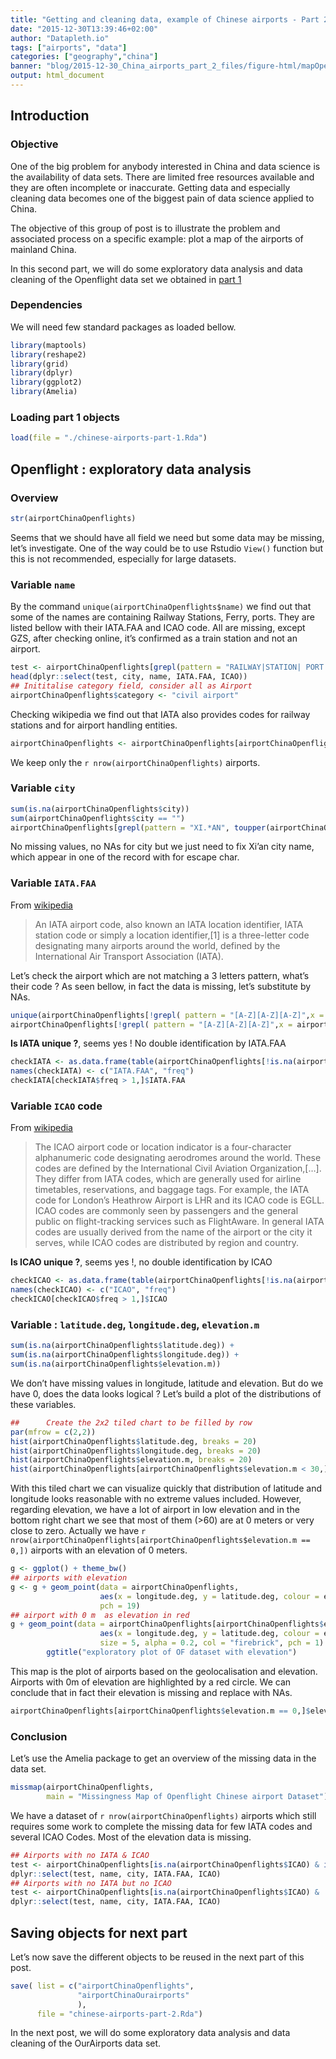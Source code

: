 ```yaml
---
title: "Getting and cleaning data, example of Chinese airports - Part 2/5"
date: "2015-12-30T13:39:46+02:00"
author: "Datapleth.io"
tags: ["airports", "data"]
categories: ["geography","china"]
banner: "blog/2015-12-30_China_airports_part_2_files/figure-html/mapOpenflight-1.png"
output: html_document
---
```




## Introduction
### Objective  
One of the big problem for anybody interested in China and data science is the availability of data sets. There are limited free resources available and they are often incomplete or inaccurate. Getting data and especially cleaning data becomes one of the biggest pain of data science applied to China.

The objective of this group of post is to illustrate the problem and associated process on a specific example: plot a map of the airports of mainland China.

In this second part, we will do some exploratory data analysis and data cleaning of the Openflight data set we obtained in [part 1](https://datapleth.io/blog/2015/12/29/2015-12-29_china_airports_part_1/)


### Dependencies
We will need few standard packages as loaded bellow.

```r
library(maptools)
library(reshape2)
library(grid)
library(dplyr)
library(ggplot2)
library(Amelia)
```

### Loading part 1 objects


```r
load(file = "./chinese-airports-part-1.Rda")
```


## Openflight : exploratory data analysis

### Overview

```r
str(airportChinaOpenflights)
```

Seems that we should have all field we need but some data may be missing, let's investigate. One of the way could be to use Rstudio `View()` function but this is not recommended, especially for large datasets. 


### Variable `name`  
By the command `unique(airportChinaOpenflights$name)` we find out that some of the names are containing Railway Stations, Ferry, ports. They are listed bellow with their IATA.FAA and ICAO code. All are missing, except GZS, after checking online, it's confirmed as a train station and not an airport.

```r
test <- airportChinaOpenflights[grepl(pattern = "RAILWAY|STATION| PORT|FERRY", x = toupper(airportChinaOpenflights$name)),]
head(dplyr::select(test, city, name, IATA.FAA, ICAO))
## Inititalise category field, consider all as Airport
airportChinaOpenflights$category <- "civil airport"
```

Checking wikipedia we find out that IATA also provides codes for railway stations and for airport handling entities.

```r
airportChinaOpenflights <- airportChinaOpenflights[airportChinaOpenflights$category == "civil airport",]
```
We keep only the `r nrow(airportChinaOpenflights)` airports.

### Variable `city`  
```r
sum(is.na(airportChinaOpenflights$city))
sum(airportChinaOpenflights$city == "")
airportChinaOpenflights[grepl(pattern = "XI.*AN", toupper(airportChinaOpenflights$city)),]$city <- "Xi'an"
```
No missing values, no NAs for city but we just need to fix Xi'an city name, which appear in one of the record with for escape char.

### Variable `IATA.FAA`
From [wikipedia](https://en.wikipedia.org/wiki/International_Air_Transport_Association_airport_code)  

> An IATA airport code, also known an IATA location identifier, IATA station code or simply a location identifier,[1] is a three-letter code designating many airports around the world, defined by the International Air Transport Association (IATA).

Let's check the airport which are not matching a 3 letters pattern, what's their code ? As seen bellow, in fact the data is missing, let's substitute by NAs.

```r
unique(airportChinaOpenflights[!grepl( pattern = "[A-Z][A-Z][A-Z]",x = airportChinaOpenflights$IATA.FAA),]$IATA.FAA)
airportChinaOpenflights[!grepl( pattern = "[A-Z][A-Z][A-Z]",x = airportChinaOpenflights$IATA.FAA),]$IATA.FAA <- NA
```

**Is IATA unique ?**, seems yes ! No double identification by IATA.FAA  
```r
checkIATA <- as.data.frame(table(airportChinaOpenflights[!is.na(airportChinaOpenflights$IATA.FAA),]$IATA.FAA))
names(checkIATA) <- c("IATA.FAA", "freq")
checkIATA[checkIATA$freq > 1,]$IATA.FAA
```



### Variable `ICAO` code

From [wikipedia](https://en.wikipedia.org/wiki/International_Civil_Aviation_Organization_airport_code)  

> The ICAO airport code or location indicator is a four-character alphanumeric code designating aerodromes around the world. These codes are defined by the International Civil Aviation Organization,[...]. They differ from IATA codes, which are generally used for airline timetables, reservations, and baggage tags. For example, the IATA code for London's Heathrow Airport is LHR and its ICAO code is EGLL. ICAO codes are commonly seen by passengers and the general public on flight-tracking services such as FlightAware. In general IATA codes are usually derived from the name of the airport or the city it serves, while ICAO codes are distributed by region and country.



**Is ICAO unique ?**, seems yes !, no double identification by ICAO
```r
checkICAO <- as.data.frame(table(airportChinaOpenflights[!is.na(airportChinaOpenflights$ICAO),]$ICAO))
names(checkICAO) <- c("ICAO", "freq")
checkICAO[checkICAO$freq > 1,]$ICAO
```

### Variable : `latitude.deg`, `longitude.deg`, `elevation.m`
```r
sum(is.na(airportChinaOpenflights$latitude.deg)) + 
sum(is.na(airportChinaOpenflights$longitude.deg)) +
sum(is.na(airportChinaOpenflights$elevation.m))
```
We don't have missing values in longitude, latitude and elevation. But do we have 0, does the data looks logical ? Let's build a plot of the distributions of these variables.

```r
##      Create the 2x2 tiled chart to be filled by row
par(mfrow = c(2,2))
hist(airportChinaOpenflights$latitude.deg, breaks = 20)
hist(airportChinaOpenflights$longitude.deg, breaks = 20)
hist(airportChinaOpenflights$elevation.m, breaks = 20)
hist(airportChinaOpenflights[airportChinaOpenflights$elevation.m < 30,]$elevation.m, breaks = 100, xlab = "Airports with elevation < 30m")
```

With this tiled chart we can visualize quickly that distribution of latitude and longitude looks reasonable with no extreme values included. However, regarding elevation, we have a lot of airport in low elevation and in the bottom right chart we see that most of them (>60) are at 0 meters or very close to zero. Actually we have  `r nrow(airportChinaOpenflights[airportChinaOpenflights$elevation.m == 0,])` airports with an elevation of 0 meters.

```r
g <- ggplot() + theme_bw()
## airports with elevation
g <- g + geom_point(data = airportChinaOpenflights,
                    aes(x = longitude.deg, y = latitude.deg, colour = elevation.m),
                    pch = 19)
## airport with 0 m  as elevation in red
g + geom_point(data = airportChinaOpenflights[airportChinaOpenflights$elevation.m == 0,], 
                    aes(x = longitude.deg, y = latitude.deg, colour = elevation.m),
                    size = 5, alpha = 0.2, col = "firebrick", pch = 1) +
        ggtitle("exploratory plot of OF dataset with elevation")
```

This map is the plot of airports based on the geolocalisation and elevation. Airports with 0m of elevation are highlighted by a red circle. We can conclude that in fact their elevation is missing and replace with NAs.

```r
airportChinaOpenflights[airportChinaOpenflights$elevation.m == 0,]$elevation.m <- NA
```

### Conclusion
Let's use the Amelia package to get an overview of the missing data in the data set.

```r
missmap(airportChinaOpenflights, 
        main = "Missingness Map of Openflight Chinese airport Dataset")
```

We have a dataset of `r nrow(airportChinaOpenflights)` airports which still requires some work to complete the missing data for few IATA codes and several ICAO Codes. Most of the elevation data is missing.


```r
## Airports with no IATA & ICAO
test <- airportChinaOpenflights[is.na(airportChinaOpenflights$ICAO) & is.na(airportChinaOpenflights$IATA.FAA),]
dplyr::select(test, name, city, IATA.FAA, ICAO)
## Airports with no IATA but no ICAO
test <- airportChinaOpenflights[is.na(airportChinaOpenflights$ICAO) & !is.na(airportChinaOpenflights$IATA.FAA),]
dplyr::select(test, name, city, IATA.FAA, ICAO)
```

## Saving objects for next part
Let's now save the different objects to be reused in the next part of this post.

```r
save( list = c("airportChinaOpenflights", 
               "airportChinaOurairports"
               ),
      file = "chinese-airports-part-2.Rda")
```

In the next post, we will do some exploratory data analysis and data cleaning of the OurAirports data set.


